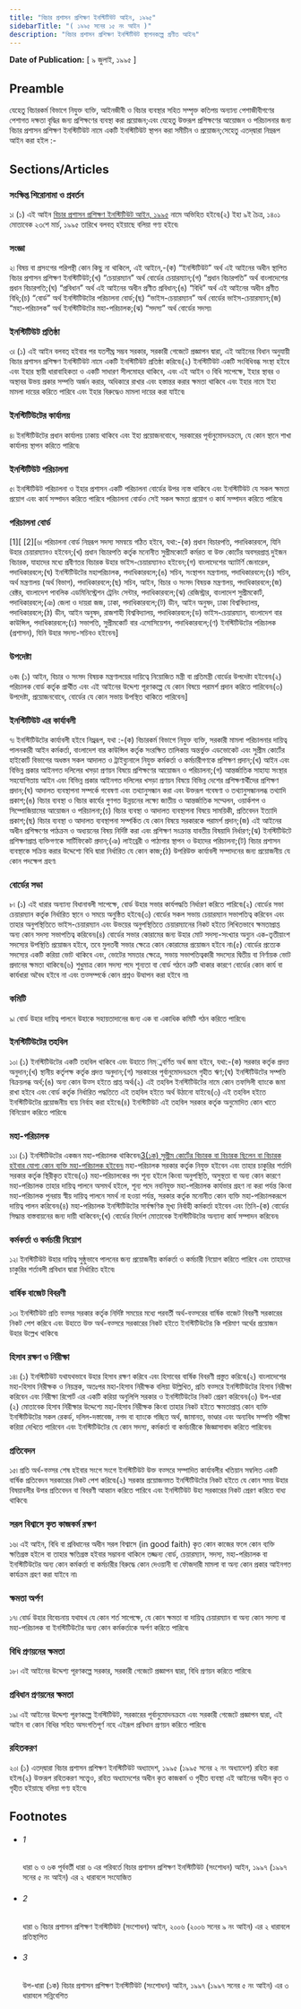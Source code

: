 ```yaml
---
title: "বিচার প্রশাসন প্রশিক্ষণ ইনস্টিটিউট আইন, ১৯৯৫"
sidebarTitle: "( ১৯৯৫ সনের ১৫ নং আইন )"
description: "বিচার প্রশাসন প্রশিক্ষণ ইনস্টিটিউট স্থাপনকল্পে প্রণীত আইন৷"
---
```


**Date of Publication:** [ ৯ জুলাই, ১৯৯৫ ]

## Preamble

যেহেতু বিচারকর্ম বিভাগে নিযুক্ত ব্যক্তি, আইনজীবী ও বিচার ব্যবস্থার সহিত সম্পৃক্ত কতিপয় অন্যান্য পেশাজীবীগণের পেশাগত দক্ষতা বৃদ্ধির জন্য প্রশিক্ষণের ব্যবস্থা করা প্রয়োজন;এবং যেহেতু উক্তরূপ প্রশিক্ষণের আয়োজন ও পরিচালনার জন্য বিচার প্রশাসন প্রশিক্ষণ ইনস্টিটিউট নামে একটি ইনস্টিটিউট স্থাপন করা সমীচীন ও প্রয়োজন;সেহেতু এতদ্‌দ্বারা নিম্নরূপ আইন করা হইল :-

## Sections/Articles

### সংক্ষিপ্ত শিরোনামা ও প্রবর্তন

১৷ (১) এই আইন [বিচার প্রশাসন প্রশিক্ষণ ইনস্টিটিউট আইন, ১৯৯৫](/act-799.html "বিচার প্রশাসন প্রশিক্ষণ ইনস্টিটিউট আইন, ১৯৯৫") নামে অভিহিত হইবে৷(২) ইহা ৯ই চৈত্র, ১৪০১ মোতাবেক ২৩শে মার্চ, ১৯৯৫ তারিখে বলবত্ হইয়াছে বলিয়া গণ্য হইবে৷

### সংজ্ঞা

২৷ বিষয় বা প্রসংগের পরিপন্থী কোন কিছু না থাকিলে, এই আইনে,-(ক) “ইনস্টিটিউট” অর্থ এই আইনের অধীন স্থাপিত বিচার প্রশাসন প্রশিক্ষণ ইনস্টিটিউট;(খ) “চেয়ারম্যান” অর্থ বোর্ডের চেয়ারম্যান;(গ) “প্রধান বিচারপতি” অর্থ বাংলাদেশের প্রধান বিচারপতি;(ঘ) “প্রবিধান” অর্থ এই আইনের অধীন প্রণীত প্রবিধান;(ঙ) “বিধি” অর্থ এই আইনের অধীন প্রণীত বিধি;(চ) “বোর্ড” অর্থ ইনস্টিটিউটের পরিচালনা বোর্ড;(ছ) “ভাইস-চেয়ারম্যান” অর্থ বোর্ডের ভাইস-চেয়ারম্যান;(জ) “মহা-পরিচালক” অর্থ ইনস্টিটিউটের মহা-পরিচালক;(ঝ) “সদস্য” অর্থ বোর্ডের সদস্য৷

### ইনস্টিটিউট প্রতিষ্ঠা

৩৷ (১) এই আইন বলবত্ হইবার পর যতশীঘ্র সম্ভব সরকার, সরকারী গেজেটে প্রজ্ঞাপন দ্বারা, এই আইনের বিধান অনুযায়ী বিচার প্রশাসন প্রশিক্ষণ ইনস্টিটিউট নামে একটি ইনস্টিটিউট প্রতিষ্ঠা করিবে৷(২) ইনস্টিটিউট একটি সংবিধিবব্ধ সংস্থা হইবে এবং ইহার স্থায়ী ধারাবাহিকতা ও একটি সাধারণ সীলমোহর থাকিবে, এবং এই আইন ও বিধি সাপেক্ষে, ইহার স্থাবর ও অস্থাবর উভয় প্রকার সম্পত্তি অর্জন করার, অধিকারে রাখার এবং হস্তান্তর করার ক্ষমতা থাকিবে এবং ইহার নামে ইহা মামলা দায়ের করিতে পারিবে এবং ইহার বিরুদ্ধেও মামলা দায়ের করা যাইবে৷

### ইনস্টিটিউটের কার্যালয়

৪৷ ইনস্টিটিউটের প্রধান কার্যালয় ঢাকায় থাকিবে এবং ইহা প্রয়োজনবোধে, সরকারের পূর্বানুমোদনক্রমে, যে কোন স্থানে শাখা কার্যালয় স্থাপন করিতে পারিবে৷

### ইনস্টিটিউট পরিচালনা

৫৷ ইনস্টিটিউট পরিচালনা ও ইহার প্রশাসন একটি পরিচালনা বোর্ডের উপর ন্যস্ত থাকিবে এবং ইনস্টিটিউট যে সকল ক্ষমতা প্রয়োগ এবং কার্য সম্পাদন করিতে পারিবে পরিচালনা বোর্ডও সেই সকল ক্ষমতা প্রয়োগ ও কার্য সম্পাদন করিতে পারিবে৷

### পরিচালনা বোর্ড

[1][ [2][৬৷ পরিচালনা বোর্ড নিম্নরূপ সদস্য সমন্বয়ে গঠিত হইবে, যথা:-(ক) প্রধান বিচারপতি, পদাধিকারবলে, যিনি উহার চেয়ারম্যানও হইবেন;(খ) প্রধান বিচারপতি কর্তৃক মনোনীত সুপ্রীমকোর্টে কর্মরত বা উক্ত কোর্টের অবসরপ্রাপ্ত দুইজন বিচারক, যাহাদের মধ্যে প্রবীণতর বিচারক উহার ভাইস-চেয়ারম্যানও হইবেন;(গ) বাংলাদেশের অ্যাটর্ণি জেনারেল, পদাধিকারবলে;(ঘ) ইনস্টিটিউটের মহাপরিচালক, পদাধিকারবলে;(ঙ) সচিব, সংস্থাপন মন্ত্রণালয়, পদাধিকারবলে;(চ) সচিব, অর্থ মন্ত্রণালয় (অর্থ বিভাগ), পদাধিকারবলে;(ছ) সচিব, আইন, বিচার ও সংসদ বিষয়ক মন্ত্রণালয়, পদাধিকারবলে;(জ) রেক্টর, বাংলাদেশ পাবলিক এডমিনিস্ট্রেশন ট্রেনিং সেন্টার, পদাধিকারবলে;(ঝ) রেজিস্ট্রার, বাংলাদেশ সুপ্রীমকোর্ট, পদাধিকারবলে;(ঞ) জেলা ও দায়রা জজ, ঢাকা, পদাধিকারবলে;(ট) ডীন, আইন অনুষদ, ঢাকা বিশ্ববিদ্যালয়, পদাধিকারবলে;(ঠ) ডীন, আইন অনুষদ, রাজশাহী বিশ্ববিদ্যালয়, পদাধিকারবলে;(ড) ভাইস-চেয়ারম্যান, বাংলাদেশ বার কাউন্সিল, পদাধিকারবলে;(ঢ) সভাপতি, সুপ্রীমকোর্ট বার এসোসিয়েশন, পদাধিকারবলে;(ণ) ইনস্টিটিউটের পরিচালক (প্রশাসন), যিনি উহার সদস্য-সচিবও হইবেন৷]

### উপদেষ্টা

৬ক৷ (১) আইন, বিচার ও সংসদ বিষয়ক মন্ত্রণালয়ের দায়িত্বে নিয়োজিত মন্ত্রী বা প্রতিমন্ত্রী বোর্ডের উপদেষ্টা হইবেন৷(২) পরিচালক বোর্ড কর্তৃক প্রার্থীত এবং এই আইনের উদ্দেশ্য পূরণকল্পে যে কোন বিষয়ে পরামর্শ প্রদান করিতে পারিবেন৷(৩) উপদেষ্টা, প্রয়োজনবোধে, বোর্ডের যে কোন সভায় উপস্থিত থাকিতে পারিবেন৷]

### ইনস্টিটিউট এর কার্যাবলী

৭৷ ইনস্টিটিউটের কার্যাবলী হইবে নিম্ন্নরূপ, যথা :-(ক) বিচারকর্ম বিভাগে নিযুক্ত ব্যক্তি, সরকারী মামলা পরিচালনার দায়িত্ব পালনকারী আইন কর্মকর্তা, বাংলাদেশ বার কাউন্সিল কর্তৃক সংরক্ষিত তালিকায় অন্তর্ভুক্ত এডভোকেট এবং সুপ্রীম কোর্টের হাইকোর্ট বিভাগের অধস্তন সকল আদালত ও ট্রাইব্যুনালে নিযুক্ত কর্মকর্তা ও কর্মচারীগণকে প্রশিক্ষণ প্রদান;(খ) আইন এবং বিভিন্ন প্রকার আইনগত দলিলের খসড়া প্রণয়ন বিষয়ে প্রশিক্ষণের আয়োজন ও পরিচালনা;(গ) আন্তর্জাতিক সাহায্য সংস্থার সহযোগিতায় আইন এবং বিভিন্ন প্রকার আইনগত দলিলের খসড়া প্রণয়ন বিষয়ে বিভিন্ন দেশের প্রশিক্ষণার্থীদের প্রশিক্ষণ প্রদান;(ঘ) আদালত ব্যবস্থাপনা সম্পর্কে গবেষণা এবং তথ্যানুসন্ধান করা এবং উক্তরূপ গবেষণা ও তথ্যানুসন্ধানলব্ধ তথ্যাদি প্রকাশ;(ঙ) বিচার ব্যবস্থা ও বিচার কার্যের গুণগত উন্নয়নের লক্ষ্যে জাতীয় ও আন্তর্জাতিক সম্মেলন, ওয়ার্কশপ ও সিম্পোজিয়ামের আয়োজন ও পরিচালনা;(চ) বিচার ব্যবস্থা ও আদালত ব্যবস্থাপনা বিষয়ে সাময়িকী, প্রতিবেদন ইত্যাদি প্রকাশ;(ছ) বিচার ব্যবস্থা ও আদালত ব্যবস্থাপনা সম্পর্কিত যে কোন বিষয়ে সরকারকে পরামর্শ প্রদান;(জ) এই আইনের অধীন প্রশিক্ষণের পাঠক্রম ও অধ্যয়নের বিষয় নির্দিষ্ট করা এবং প্রশিক্ষণ সংক্রান্ত যাবতীয় বিষয়াদি নির্ধারণ;(ঝ) ইনস্টিটিউটে প্রশিক্ষণপ্রাপ্ত ব্যক্তিগণকে সার্টিফিকেট প্রদান;(ঞ) লাইব্রেরী ও পাঠাগার স্থাপন ও উহাদের পরিচালনা;(ট) বিচার প্রশাসন ব্যবস্থাকে সক্রিয় করার উদ্দেশ্যে বিধি দ্বারা নির্ধারিত যে কোন কাজ;(ঠ) উপরিউক্ত কার্যাবলী সম্পাদনের জন্য প্রয়োজনীয় যে কোন পদক্ষেপ গ্রহণ৷

### বোর্ডের সভা

৮৷ (১) এই ধারার অন্যান্য বিধানাবলী সাপেক্ষে, বোর্ড উহার সভার কার্যপদ্ধতি নির্ধারণ করিতে পারিবে৷(২) বোর্ডের সভা চেয়ারম্যান কর্তৃক নির্ধারিত স্থানে ও সময়ে অনুষ্ঠিত হইবে৷(৩) বোর্ডের সকল সভায় চেয়ারম্যান সভাপতিত্ব করিবেন এবং তাহার অনুপস্থিতিতে ভাইস-চেয়ারম্যান এবং উভয়ের অনুপস্থিতিতে চেয়ারম্যানের নিকট হইতে লিখিতভাবে ক্ষমতাপ্রাপ্ত অন্য কোন সদস্য সভাপতিত্ব করিবেন৷(৪) বোর্ডের সভার কোরামের জন্য উহার মোট সদস্য-সংখ্যার অন্যুন এক-তৃতীয়াংশ সদস্যের উপস্থিতি প্রয়োজন হইবে, তবে মুলতবী সভার ক্ষেত্রে কোন কোরামের প্রয়োজন হইবে না৷(৫) বোর্ডের প্রত্যেক সদস্যের একটি করিয়া ভোট থাকিবে এবং, ভোটের সমতার ক্ষেত্রে, সভায় সভাপতিত্বকারী সদস্যের দ্বিতীয় বা নির্ণায়ক ভোট প্রদানের ক্ষমতা থাকিবে৷(৬) শুধুমাত্র কোন সদস্য পদে শূন্যতা বা বোর্ড গঠনে ত্রুটি থাকার কারণে বোর্ডের কোন কার্য বা কার্যধারা অবৈধ হইবে না এবং তত্সম্পর্কে কোন প্রশ্নও উত্থাপন করা হইবে না৷

### কমিটি

৯৷ বোর্ড উহার দায়িত্ব পালনে উহাকে সহায়তাদানের জন্য এক বা একাধিক কমিটি গঠন করিতে পারিবে৷

### ইনস্টিটিউটের তহবিল

১০৷ (১) ইনস্টিটিউটের একটি তহবিল থাকিবে এবং উহাতে নিম্্নবর্ণিত অর্থ জমা হইবে, যথা:-(ক) সরকার কর্তৃক প্রদত্ত অনুদান;(খ) স্থানীয় কর্তৃপক্ষ কর্তৃক প্রদত্ত অনুদান;(গ) সরকারের পূর্বানুমোদনক্রমে গৃহীত ঋণ;(ঘ) ইনস্টিটিউটের সম্পত্তি বিক্রয়লব্ধ অর্থ;(ঙ) অন্য কোন উত্স হইতে প্রাপ্ত অর্থ৷(২) এই তহবিল ইনস্টিটিউটের নামে কোন তফসিলী ব্যাংকে জমা রাখা হইবে এবং বোর্ড কর্তৃক নির্ধারিত পদ্ধতিতে এই তহবিল হইতে অর্থ উঠানো যাইবে৷(৩) এই তহবিল হইতে ইনস্টিটিউটের প্রয়োজনীয় ব্যয় নির্বাহ করা হইবে৷(৪) ইনস্টিটিউট এই তহবিল সরকার কর্তৃক অনুমোদিত কোন খাতে বিনিয়োগ করিতে পারিবে৷

### মহা-পরিচালক

১১৷ (১) ইনস্টিটিউটের একজন মহা-পরিচালক থাকিবেন৷[3](1)[(১ক) সুপ্রীম কোর্টের বিচারক বা বিচারক ছিলেন বা বিচারক হইবার যোগ্য কোন ব্যক্তি মহা-পরিচালক হইবেন৷](২) মহা-পরিচালক সরকার কর্তৃক নিযুক্ত হইবেন এবং তাহার চাকুরির শর্তাদি সরকার কর্তৃক স্থিরীকৃত হইবে৷(৩) মহা-পরিচালকের পদ শূন্য হইলে কিংবা অনুপস্থিতি, অসুস্থতা বা অন্য কোন কারণে মহা-পরিচালক তাহার দায়িত্ব পালনে অসমর্থ হইলে, শূন্য পদে নবনিযুক্ত মহা-পরিচালক কার্যভার গ্রহণ না করা পর্যন্ত কিংবা মহা-পরিচালক পুনরায় স্বীয় দায়িত্ব পালনে সমর্থ না হওয়া পর্যন্ত, সরকার কর্তৃক মনোনীত কোন ব্যক্তি মহা-পরিচালকরূপে দায়িত্ব পালন করিবেন৷(৪) মহা-পরিচালক ইনস্টিটিউটের সার্বক্ষণিক মূখ্য নির্বাহী কর্মকর্তা হইবেন এবং তিনি-(ক) বোর্ডের সিদ্ধান্ত বাস্তবায়নের জন্য দায়ী থাকিবেন;(খ) বোর্ডের নির্দেশ মোতাবেক ইনস্টিটিউটের অন্যান্য কার্য সম্পাদন করিবেন৷

### কর্মকর্তা ও কর্মচারী নিয়োগ

১২৷ ইনস্টিটিউট উহার দায়িত্ব সুষ্ঠুভাবে পালনের জন্য প্রয়োজনীয় কর্মকর্তা ও কর্মচারী নিয়োগ করিতে পারিবে এবং তাহাদের চাকুরির শর্তাবলী প্রবিধান দ্বারা নির্ধারিত হইবে৷

### বার্ষিক বাজেট বিবরণী

১৩৷ ইনস্টিটিউট প্রতি বত্সর সরকার কর্তৃক নির্দিষ্ট সময়ের মধ্যে পরবর্তী অর্থ-বত্সরের বার্ষিক বাজেট বিবরণী সরকারের নিকট পেশ করিবে এবং উহাতে উক্ত অর্থ-বত্সরে সরকারের নিকট হইতে ইনস্টিটিউটের কি পরিমাণ অর্থের প্রয়োজন উহার উল্লেখ থাকিবে৷

### হিসাব রক্ষণ ও নিরীক্ষা

১৪৷ (১) ইনস্টিটিউট যথাযথভাবে উহার হিসাব রক্ষণ করিবে এবং হিসাবের বার্ষিক বিবরণী প্রস্তুত করিবে৷(২) বাংলাদেশের মহা-হিসাব নিরীক্ষক ও নিয়ন্ত্রক, অতঃপর মহা-হিসাব নিরীক্ষক বলিয়া উল্লিখিত, প্রতি বত্সরে ইনস্টিটিউটের হিসাব নিরীক্ষা করিবেন এবং নিরীক্ষা রিপোর্ট এর একটি করিয়া অনুলিপি সরকার ও ইনস্টিটিউটের নিকট প্রেরণ করিবেন৷(৩) উপ-ধারা (২) মোতাবেক হিসাব নিরীক্ষার উদ্দেশ্যে মহা-হিসাব নিরীক্ষক কিংবা তাহার নিকট হইতে ক্ষমতাপ্রাপ্ত কোন ব্যক্তি ইনস্টিটিউটের সকল রেকর্ড, দলিল-দস্তাবেজ, নগদ বা ব্যাংকে গচ্ছিত অর্থ, জামানত, ভাণ্ডার এবং অন্যবিধ সম্পত্তি পরীক্ষা করিয়া দেখিতে পারিবেন এবং ইনস্টিটিউটের যে কোন সদস্য, কর্মকর্তা বা কর্মচারীকে জিজ্ঞাসাবাদ করিতে পারিবেন৷

### প্রতিবেদন

১৫৷ প্রতি অর্থ-বত্সর শেষ হইবার সংগে সংগে ইনস্টিটিউট উক্ত বত্সরে সম্পাদিত কার্যাবলীর খতিয়ান সম্বলিত একটি বার্ষিক প্রতিবেদন সরকারের নিকট পেশ করিবে৷(২) সরকার প্রয়োজনমত ইনস্টিটিউটের নিকট হইতে যে কোন সময় উহার বিষয়াবলীর উপর প্রতিবেদন বা বিবরণী আহ্বান করিতে পারিবে এবং ইনস্টিটিউট উহা সরকারের নিকট প্রেরণ করিতে বাধ্য থাকিবে৷

### সরল বিশ্বাসে কৃত কাজকর্ম রক্ষণ

১৬৷ এই আইন, বিধি বা প্রবিধানের অধীন সরল বিশ্বাসে (in good faith) কৃত কোন কাজের ফলে কোন ব্যক্তি ক্ষতিগ্রস্ত হইলে বা তাহার ক্ষতিগ্রস্ত হইবার সম্ভাবনা থাকিলে তজ্জন্য বোর্ড, চেয়ারম্যান, সদস্য, মহা-পরিচালক বা ইনস্টিটিউটের অন্য কোন কর্মকর্তা বা কর্মচারীর বিরুদ্ধে কোন দেওয়ানী বা ফৌজদারী মামলা বা অন্য কোন প্রকার আইনগত কার্যক্রম গ্রহণ করা যাইবে না৷

### ক্ষমতা অর্পণ

১৭৷ বোর্ড উহার বিবেচনায় যথাযথ যে কোন শর্ত সাপেক্ষে, যে কোন ক্ষমতা বা দায়িত্ব চেয়ারম্যান বা অন্য কোন সদস্য বা মহা-পরিচালক বা ইনস্টিটিউটের অন্য কোন কর্মকর্তাকে অর্পণ করিতে পারিবে৷

### বিধি প্রণয়নের ক্ষমতা

১৮৷ এই আইনের উদ্দেশ্য পূরণকল্পে সরকার, সরকারী গেজেটে প্রজ্ঞাপন দ্বারা, বিধি প্রণয়ন করিতে পারিবে৷

### প্রবিধান প্রণয়নের ক্ষমতা

১৯৷ এই আইনের উদ্দেশ্য পূরণকল্পে ইনস্টিটিউট, সরকারের পূর্বানুমোদনক্রমে এবং সরকারী গেজেটে প্রজ্ঞাপন দ্বারা, এই আইন বা কোন বিধির সহিত অসংগতিপূর্ণ নহে এইরূপ প্রবিধান প্রণয়ন করিতে পারিবে৷

### রহিতকরণ

২০৷ (১) এতদ্‌দ্বারা বিচার প্রশাসন প্রশিক্ষণ ইনস্টিটিউট অধ্যাদেশ, ১৯৯৫ (১৯৯৫ সনের ২ নং অধ্যাদেশ) রহিত করা হইল৷(২) উক্তরূপ রহিতকরণ সত্ত্বেও, রহিত অধ্যাদেশের অধীন কৃত কাজকর্ম ও গৃহীত ব্যবস্থা এই আইনের অধীন কৃত ও গৃহীত হইয়াছে বলিয়া গণ্য হইবে৷

## Footnotes

- ###### 1

  ধারা ৬ ও ৬ক পূর্ববর্তী ধারা ৬ এর পরিবর্তে বিচার প্রশাসন প্রশিক্ষণ ইনস্টিটিউট (সংশোধন) আইন, ১৯৯৭ (১৯৯৭ সনের ৫ নং আইন) এর ২ ধারাবলে সংযোজিত

- ###### 2

  ধারা ৬ বিচার প্রশাসন প্রশিক্ষণ ইনস্টিটিউট (সংশোধন) আইন, ২০০৬ (২০০৬ সনের ৯ নং আইন) এর ২ ধারাবলে প্রতিস্থাপিত

- ###### 3

  উপ-ধারা (১ক) বিচার প্রশাসন প্রশিক্ষণ ইনস্টিটিউট (সংশোধন) আইন, ১৯৯৭ (১৯৯৭ সনের ৫ নং আইন) এর ৩ ধারাবলে সন্নিবেশিত
